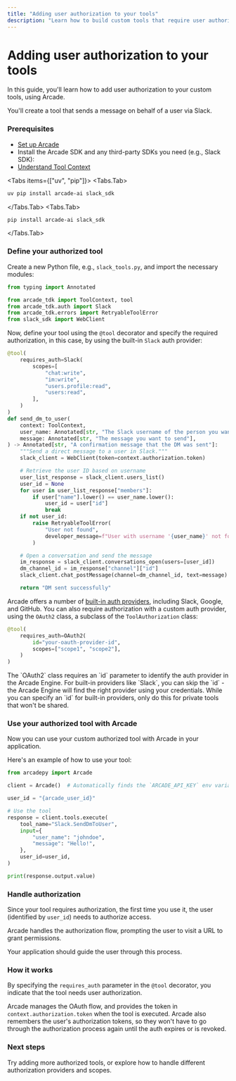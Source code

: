 ```yaml
---
title: "Adding user authorization to your tools"
description: "Learn how to build custom tools that require user authorization using Arcade"
---
```



# Adding user authorization to your tools

In this guide, you'll learn how to add user authorization to your custom tools, using Arcade.

You'll create a tool that sends a message on behalf of a user via Slack.

<Steps>

### Prerequisites

- [Set up Arcade](/home/quickstart)
- Install the Arcade SDK and any third-party SDKs you need (e.g., Slack SDK):
- [Understand Tool Context](/home/build-tools/tool-context)

<Tabs items={["uv", "pip"]}>
<Tabs.Tab>
```bash
uv pip install arcade-ai slack_sdk
```
</Tabs.Tab>
<Tabs.Tab>
```bash
pip install arcade-ai slack_sdk
```
</Tabs.Tab>
</Tabs>

### Define your authorized tool

Create a new Python file, e.g., `slack_tools.py`, and import the necessary modules:

```python
from typing import Annotated

from arcade_tdk import ToolContext, tool
from arcade_tdk.auth import Slack
from arcade_tdk.errors import RetryableToolError
from slack_sdk import WebClient
```

Now, define your tool using the `@tool` decorator and specify the required authorization, in this case, by using the built-in `Slack` auth provider:

```python
@tool(
    requires_auth=Slack(
        scopes=[
            "chat:write",
            "im:write",
            "users.profile:read",
            "users:read",
        ],
    )
)
def send_dm_to_user(
    context: ToolContext,
    user_name: Annotated[str, "The Slack username of the person you want to message"],
    message: Annotated[str, "The message you want to send"],
) -> Annotated[str, "A confirmation message that the DM was sent"]:
    """Send a direct message to a user in Slack."""
    slack_client = WebClient(token=context.authorization.token)

    # Retrieve the user ID based on username
    user_list_response = slack_client.users_list()
    user_id = None
    for user in user_list_response["members"]:
        if user["name"].lower() == user_name.lower():
            user_id = user["id"]
            break
    if not user_id:
        raise RetryableToolError(
            "User not found",
            developer_message=f"User with username '{user_name}' not found."
        )

    # Open a conversation and send the message
    im_response = slack_client.conversations_open(users=[user_id])
    dm_channel_id = im_response["channel"]["id"]
    slack_client.chat_postMessage(channel=dm_channel_id, text=message)

    return "DM sent successfully"
```

Arcade offers a number of [built-in auth providers](/home/auth-providers), including Slack, Google, and GitHub. You can also require authorization with a custom auth provider, using the `OAuth2` class, a subclass of the `ToolAuthorization` class:

```python
@tool(
    requires_auth=OAuth2(
        id="your-oauth-provider-id",
        scopes=["scope1", "scope2"],
    )
)
```

<Note>
  The `OAuth2` class requires an `id` parameter to identify the auth provider in the Arcade Engine. For built-in providers like `Slack`, you can skip the `id` - the Arcade Engine will find the right provider using your credentials. While you can specify an `id` for built-in providers, only do this for private tools that won't be shared.
</Note>

### Use your authorized tool with Arcade

Now you can use your custom authorized tool with Arcade in your application.

Here's an example of how to use your tool:

```python
from arcadepy import Arcade

client = Arcade()  # Automatically finds the `ARCADE_API_KEY` env variable

user_id = "{arcade_user_id}"

# Use the tool
response = client.tools.execute(
    tool_name="Slack.SendDmToUser",
    input={
        "user_name": "johndoe",
        "message": "Hello!",
    },
    user_id=user_id,
)

print(response.output.value)
```

### Handle authorization

Since your tool requires authorization, the first time you use it, the user (identified by `user_id`) needs to authorize access.

Arcade handles the authorization flow, prompting the user to visit a URL to grant permissions.

Your application should guide the user through this process.

</Steps>

### How it works

By specifying the `requires_auth` parameter in the `@tool` decorator, you indicate that the tool needs user authorization.

Arcade manages the OAuth flow, and provides the token in `context.authorization.token` when the tool is executed. Arcade also remembers the user's authorization tokens, so they won't have to go through the authorization process again until the auth expires or is revoked.

### Next steps

Try adding more authorized tools, or explore how to handle different authorization providers and scopes.
